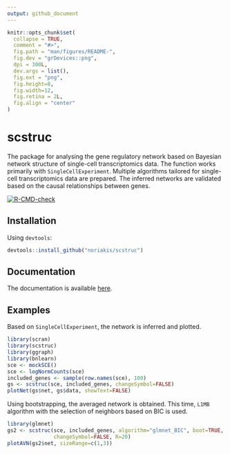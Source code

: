 ```yaml
---
output: github_document
---
```


<!-- README.md is generated from README.Rmd. Please edit that file -->

```r
knitr::opts_chunk$set(
  collapse = TRUE,
  comment = "#>",
  fig.path = "man/figures/README-",
  fig.dev = "grDevices::png",
  dpi = 300L,
  dev.args = list(),
  fig.ext = "png",
  fig.height=8,
  fig.width=12,
  fig.retina = 2L,
  fig.align = "center"
)
```

# scstruc

The package for analysing the gene regulatory network based on Bayesian network structure of single-cell transcriptomics data. The function works primarily with `SingleCellExperiment`. Multiple algorithms tailored for single-cell transcriptomics data are prepared. The inferred networks are validated based on the causal relationships between genes.

<!-- badges: start -->
[![R-CMD-check](https://github.com/noriakis/scstruc/actions/workflows/R-CMD-check.yaml/badge.svg)](https://github.com/noriakis/scstruc/actions/workflows/R-CMD-check.yaml)
<!-- badges: end -->


## Installation

Using `devtools`:

```r
devtools::install_github("noriakis/scstruc")
```

## Documentation

The documentation is available [here](https://noriakis.github.io/software/scstruc).

## Examples

Based on `SingleCellExperiment`, the network is inferred and plotted.

```r
library(scran)
library(scstruc)
library(ggraph)
library(bnlearn)
sce <- mockSCE()
sce <- logNormCounts(sce)
included_genes <- sample(row.names(sce), 100)
gs <- scstruc(sce, included_genes, changeSymbol=FALSE)
plotNet(gs$net, gs$data, showText=FALSE)
```

Using bootstrapping, the averaged network is obtained. This time, `L1MB` algorithm with the selection of neighbors based on BIC is used.

```r
library(glmnet)
gs2 <- scstruc(sce, included_genes, algorithm="glmnet_BIC", boot=TRUE,
               changeSymbol=FALSE, R=20)
plotAVN(gs2$net, sizeRange=c(1,3))
```
